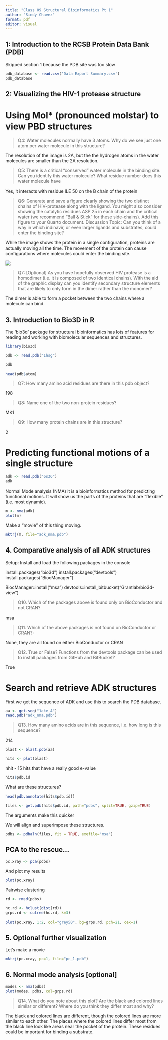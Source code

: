 ```yaml
---
title: "Class 09 Structural Bioinformatics Pt 1"
author: "Sindy Chavez"
format: pdf
editor: visual
---
```


## 1: Introduction to the RCSB Protein Data Bank (PDB)

Skipped section 1 because the PDB site was too slow

```r
pdb_database <- read.csv('Data Export Summary.csv')
pdb_database
```



## 2: Visualizing the HIV-1 protease structure

# Using Mol* (pronounced molstar) to view PBD structures

> Q4: Water molecules normally have 3 atoms. Why do we see just one atom per water molecule in this structure?

The resolution of the image is 2A, but the the hydrogen atoms in the water molecules are smaller than the 2A resolution.

> Q5: There is a critical "conserved" water molecule in the binding site. Can you identify this water molecule? What residue number does this water molecule have

Yes, it interacts with residue ILE 50 on the B chain of the protein

> Q6: Generate and save a figure clearly showing the two distinct chains of HIV-protease along with the ligand. You might also consider showing the catalytic residues ASP 25 in each chain and the critical water (we recommend "Ball & Stick" for these side-chains). Add this figure to your Quarto document. Discussion Topic: Can you think of a way in which indinavir, or even larger ligands and substrates, could enter the binding site?

While the image shows the protein in a single configuration, proteins are actually moving all the time. The movement of the protein can cause configurations where molecules could enter the binding site.

![](1HSG_and_ligand.png)

> Q7: \[Optional\] As you have hopefully observed HIV protease is a homodimer (i.e. it is composed of two identical chains). With the aid of the graphic display can you identify secondary structure elements that are likely to only form in the dimer rather than the monomer?

The dimer is able to form a pocket between the two chains where a molecule can bind.

## 3. Introduction to Bio3D in R

The 'bio3d' package for structural bioinformatics has lots of features for reading and working with biomolecular sequences and structures.

```r
library(bio3d)

pdb <- read.pdb("1hsg")

pdb
```

```r
head(pdb$atom)
```

> Q7: How many amino acid residues are there in this pdb object?

198

> Q8: Name one of the two non-protein residues?

MK1

> Q9: How many protein chains are in this structure?

2

# Predicting functional motions of a single structure

```r
adk <- read.pdb("6s36")
adk
```

Normal Mode analysis (NMA) it is a bioinformatics method for predicting functional motions. It will show us the parts of the proteins that are "flexible" (i.e. most dynamic).

```r
m <- nma(adk)
plot(m)
```

Make a "movie" of this thing moving.

```r
mktrj(m, file="adk_nma.pdb")
```

## 4. Comparative analysis of all ADK structures

Setup: Install and load the following packages in the console

install.packages("bio3d") install.packages("devtools") install.packages("BiocManager")

BiocManager::install("msa") devtools::install_bitbucket("Grantlab/bio3d-view")

> Q10. Which of the packages above is found only on BioConductor and not CRAN?

msa

> Q11. Which of the above packages is not found on BioConductor or CRAN?:

None, they are all found on either BioConductor or CRAN

> Q12. True or False? Functions from the devtools package can be used to install packages from GitHub and BitBucket?

True

# Search and retrieve ADK structures

First we get the sequence of ADK and use this to search the PDB database.

```r
aa <- get.seq("1ake_A")
read.pdb("adk_nma.pdb")

```


> Q13. How many amino acids are in this sequence, i.e. how long is this sequence? 

214





```r
blast <- blast.pdb(aa)
```

```r
hits <- plot(blast)
```

nhit - 15 hits that have a really good e-value

```r
hits$pdb.id
```

What are these structures?

```r
head(pdb.annotate(hits$pdb.id))
```

```r
files <- get.pdb(hits$pdb.id, path="pdbs", split=TRUE, gzip=TRUE)
```

The arguments make this quicker

We will align and superimpose these structures.

```r
pdbs <- pdbaln(files, fit = TRUE, exefile="msa")

```

## PCA to the rescue...

```r
pc.xray <- pca(pdbs)
```

And plot my results

```r
plot(pc.xray)
```

Pairwise clustering

```r
rd <- rmsd(pdbs)

hc.rd <- hclust(dist(rd))
grps.rd <- cutree(hc.rd, k=3)

plot(pc.xray, 1:2, col="grey50", bg=grps.rd, pch=21, cex=1)
```


## 5. Optional further visualization

Let's make a movie

```r
mktrj(pc.xray, pc=1, file="pc_1.pdb")
```


## 6. Normal mode analysis [optional]

```r
modes <- nma(pdbs)
plot(modes, pdbs, col=grps.rd)
```
> Q14. What do you note about this plot? Are the black and colored lines similar or different? Where do you think they differ most and why?

The black and colored lines are different, though the colored lines are more similar to each other. The places where the colored lines differ most from the black line look like areas near the pocket of the protein. These residues could be important for binding a substrate.
